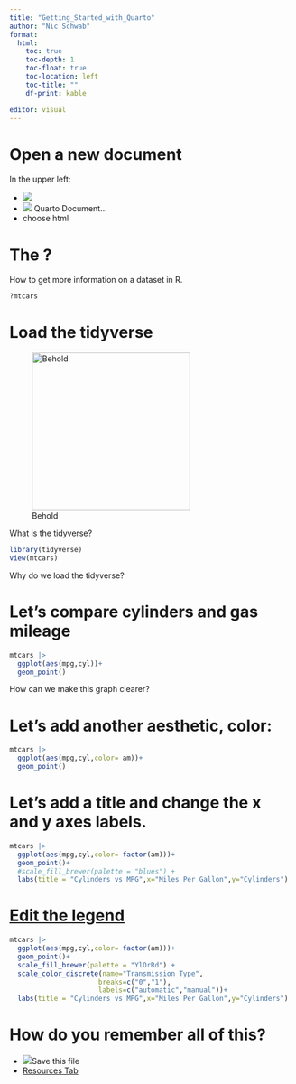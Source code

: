 ```yaml
---
title: "Getting_Started_with_Quarto"
author: "Nic Schwab"
format:
  html:
    toc: true
    toc-depth: 1
    toc-float: true
    toc-location: left
    toc-title: ""
    df-print: kable

editor: visual
---
```


# Open a new document

In the upper left:

-   ![](/images/paste-2BFF12EB.png)
-   ![](/images/Quarto_Document.png) Quarto Document...
-   choose html

# The **?**

How to get more information on a dataset in R.

```r
?mtcars
```

# Load the tidyverse

![Behold](/images/tidyverse2.png){width="280"}

What is the tidyverse?

```r
library(tidyverse)
view(mtcars)
```

Why do we load the tidyverse?

# Let's compare cylinders and gas mileage

```r
mtcars |>
  ggplot(aes(mpg,cyl))+
  geom_point()
```

How can we make this graph clearer?

# Let's add another aesthetic, color:

```r
mtcars |>
  ggplot(aes(mpg,cyl,color= am))+
  geom_point() 
```

# Let's add a title and change the x and y axes labels.

```r
mtcars |>
  ggplot(aes(mpg,cyl,color= factor(am)))+
  geom_point()+
  #scale_fill_brewer(palette = "blues") +
  labs(title = "Cylinders vs MPG",x="Miles Per Gallon",y="Cylinders")
```

# [Edit the legend](http://www.cookbook-r.com/Graphs/Legends_(ggplot2)/)

```r
mtcars |>
  ggplot(aes(mpg,cyl,color= factor(am)))+
  geom_point()+
  scale_fill_brewer(palette = "YlOrRd") +
  scale_color_discrete(name="Transmission Type",
                      breaks=c("0","1"),
                      labels=c("automatic","manual"))+
  labs(title = "Cylinders vs MPG",x="Miles Per Gallon",y="Cylinders")
```

# How do you remember all of this?

-   ![](/images/floppydisk.png)Save this file
-   [Resources Tab](.\docs\Resources.html)
